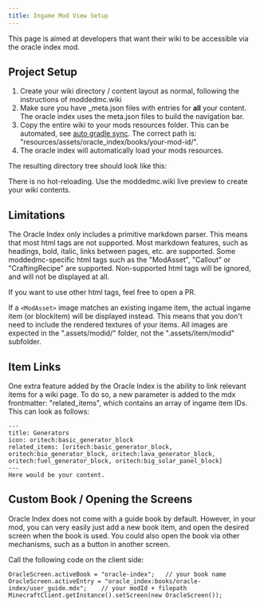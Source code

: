 ```yaml
---
title: Ingame Mod View Setup
---
```


This page is aimed at developers that want their wiki to be accessible via the oracle index mod.

## Project Setup
1. Create your wiki directory / content layout as normal, following the instructions of moddedmc.wiki
2. Make sure you have _meta.json files with entries for **all** your content. The oracle index uses the meta.json files to build the
navigation bar.
3. Copy the entire wiki to your mods resources folder. This can be automated, see [auto gradle sync](../developer/gradle_task). The correct path is: "resources/assets/oracle_index/books/your-mod-id/".
5. The oracle index will automatically load your mods resources.

The resulting directory tree should look like this:

<center>
<ModAsset location="oracle-index:folder_layout" width={600} />
</center>

There is no hot-reloading. Use the moddedmc.wiki live preview to create your wiki contents.

## Limitations
The Oracle Index only includes a primitive markdown parser. This means that most html tags are not supported.
Most markdown features, such as headings, bold, italic, links between pages, etc. are supported. Some moddedmc-specific html tags such as the "ModAsset", "Callout" or "CraftingRecipe" are
supported. Non-supported html tags will be
ignored, and will not be displayed at all.

If you want to use other html tags, feel free to open a PR.

If a `<ModAsset>` image matches an existing ingame item, the actual ingame item (or blockitem) will be displayed instead. This means that you don't need to include the rendered textures of your items.
All images are expected in the ".assets/modid/" folder, not the ".assets/item/modid" subfolder.

## Item Links
One extra feature added by the Oracle Index is the ability to link relevant items for a wiki page. To do so, a new parameter is added to the mdx frontmatter: "related_items", which contains an array
of ingame item IDs. This can look as follows:
```
---
title: Generators
icon: oritech:basic_generator_block
related_items: [oritech:basic_generator_block, oritech:bio_generator_block, oritech:lava_generator_block, oritech:fuel_generator_block, oritech:big_solar_panel_block]
---
Here would be your content.
```

## Custom Book / Opening the Screens
Oracle Index does not come with a guide book by default. However, in your mod, you can very easily just add a new book item, and open the desired screen when the book is used.
You could also open the book via other mechanisms, such as a button in another screen.

Call the following code on the client side:
```
OracleScreen.activeBook = "oracle-index";   // your book name
OracleScreen.activeEntry = "oracle_index:books/oracle-index/user_guide.mdx";    // your modId + filepath
MinecraftClient.getInstance().setScreen(new OracleScreen());
```